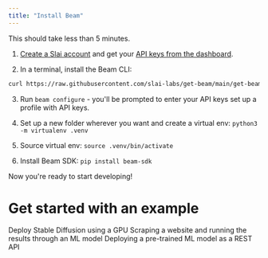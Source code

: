 ```yaml
---
title: "Install Beam"
---
```

<Tip>This should take less than 5 minutes.</Tip>

1. [Create a Slai account](https://www.slai.io/login) and get your
   [API keys from the dashboard](https://www.slai.io/settings/api-keys).

2. In a terminal, install the Beam CLI:

```bash
curl https://raw.githubusercontent.com/slai-labs/get-beam/main/get-beam.sh -sSfL | sh
```

3. Run `beam configure` \- you'll be prompted to enter your API keys set up a
   profile with API keys.

4. Set up a new folder wherever you want and create a virtual env:
   `python3 -m virtualenv .venv`

5. Source virtual env: `source .venv/bin/activate`

6. Install Beam SDK: `pip install beam-sdk`

Now you're ready to start developing!

# Get started with an example

<Card title="Stable Diffusion on GPU" icon="layer-group" href="beam/getting-started/stable-diffusion-gpu">
  Deploy Stable Diffusion using a GPU
</Card>

<Card title="Web Scraping" icon="ghost" href="beam/getting-started/running-a-web-scraper">
  Scraping a website and running the results through an ML model
</Card>

<Card title="Huggingface REST API" icon="bolt" href="beam/getting-started/deploying-an-ml-model">
  Deploying a pre-trained ML model as a REST API
</Card>